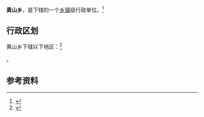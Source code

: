 {{中国乡级行政区|14/04/27/201/000}}

'''黄山乡'''，是{{PRC admin/fullname|14/04/27/201/000|3}}下辖的一个[[乡镇|乡镇]]级行政单位。<ref>{{PRC admin/ref sgc|{{PRC admin/parent|14/04/27/201/000}}}}</ref>

== 行政区划 ==

黄山乡下辖以下地区：<ref>{{PRC admin/ref sgc|14/04/27/201/000}}</ref>

{{PRC admin/children|14/04/27/201/000}}。

== 参考资料 ==

{{reflist}}

{{行政区划小作品}}
{{PRC admin/navcat|14/04/27/201/000}}